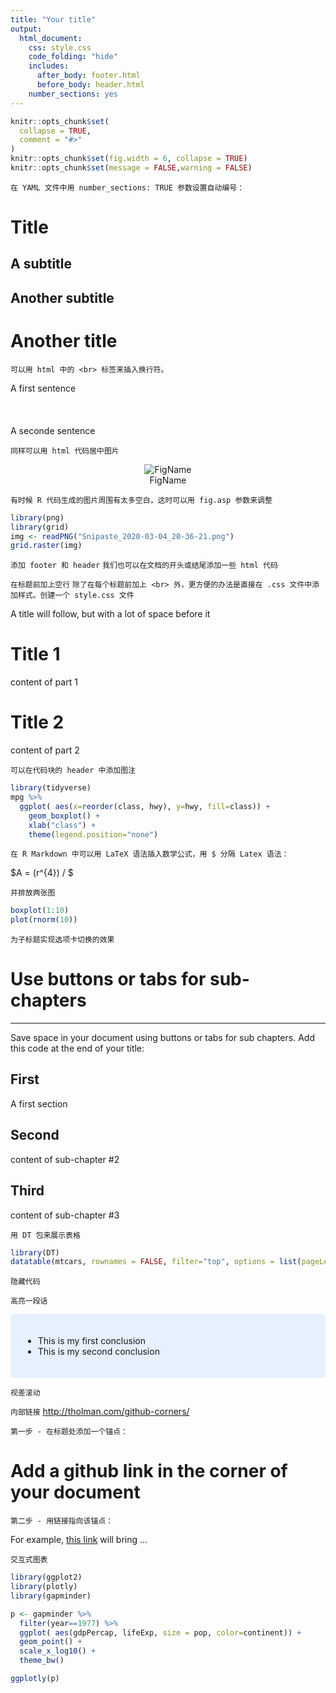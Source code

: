 ---
title: "Your title"
output:
  html_document:
    css: style.css
    code_folding: "hide"
    includes:
      after_body: footer.html
      before_body: header.html
    number_sections: yes
---
```{r setup, include = FALSE}
knitr::opts_chunk$set(
  collapse = TRUE,
  comment = "#>"
)
knitr::opts_chunk$set(fig.width = 6, collapse = TRUE)
knitr::opts_chunk$set(message = FALSE,warning = FALSE)
```
`在 YAML 文件中用 number_sections: TRUE 参数设置自动编号：`

# Title
## A subtitle
## Another subtitle

# Another title


`可以用 html 中的 <br> 标签来插入换行符。`

A first sentence
<br><br><br><br>
A seconde sentence

`同样可以用 html 代码居中图片`

<center>
![FigName](palma-4902795_1920.jpg)
</center>

`有时候 R 代码生成的图片周围有太多空白，这时可以用 fig.asp 参数来调整`

```{r,fig.asp=0.50}
library(png)
library(grid)
img <- readPNG("Snipaste_2020-03-04_20-36-21.png")
grid.raster(img)
```

`添加 footer 和 header`
`我们也可以在文档的开头或结尾添加一些 html 代码`

`在标题前加上空行`
`除了在每个标题前加上 <br> 外，更方便的办法是直接在 .css 文件中添加样式。创建一个 style.css 文件`

A title will follow, but with a lot of space before it

# Title 1

content of part 1

# Title 2

content of part 2

`可以在代码块的 header 中添加图注`

```{r, fig.align="center", fig.width=6, fig.height=6, fig.cap="Figure: Here is a really important caption."}

library(tidyverse)
mpg %>%
  ggplot( aes(x=reorder(class, hwy), y=hwy, fill=class)) + 
    geom_boxplot() +
    xlab("class") +
    theme(legend.position="none")

```

`在 R Markdown 中可以用 LaTeX 语法插入数学公式，用 $ 分隔 Latex 语法：`

$A = (\pi * \lambda \times r^{4}) / \alpha $




`并排放两张图`
```{r out.width=c('50%', '50%'), fig.show='hold'}
boxplot(1:10)
plot(rnorm(10))
```

`为子标题实现选项卡切换的效果`


# Use buttons or tabs for sub-chapters {.tabset .tabset-fade .tabset-pills}
***
Save space in your document using buttons or tabs for sub chapters. Add this code at the end of your title:

## First
A first section

## Second
content of sub-chapter #2

## Third
content of sub-chapter #3


`用 DT 包来展示表格`

```{r}
library(DT)
datatable(mtcars, rownames = FALSE, filter="top", options = list(pageLength = 5, scrollX=T) )
```

`隐藏代码`


`高亮一段话`

<style>
div.blue { background-color:#e6f0ff; border-radius: 5px; padding: 20px;}
</style>
<div class = "blue">

- This is my first conclusion
- This is my second conclusion

</div>

`视差滚动`


`内部链接`
<http://tholman.com/github-corners/>

`第一步 - 在标题处添加一个锚点：`

# Add a github link in the corner of your document {#github-link}

`第二步 - 用链接指向该锚点：`

For example, [this link](#github-link) will bring ...


`交互式图表`


```{r}
library(ggplot2)
library(plotly)
library(gapminder)

p <- gapminder %>%
  filter(year==1977) %>%
  ggplot( aes(gdpPercap, lifeExp, size = pop, color=continent)) +
  geom_point() +
  scale_x_log10() +
  theme_bw()

ggplotly(p)
```




















